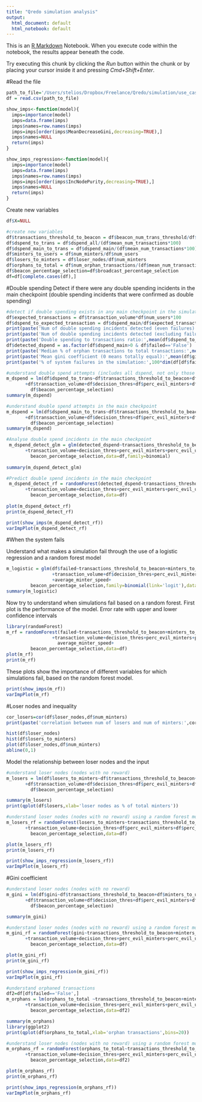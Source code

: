 ```yaml
---
title: "Qredo simulation analysis"
output:
  html_document: default
  html_notebook: default
---
```


This is an [R Markdown](http://rmarkdown.rstudio.com) Notebook. When you execute code within the notebook, the results appear beneath the code. 

Try executing this chunk by clicking the *Run* button within the chunk or by placing your cursor inside it and pressing *Cmd+Shift+Enter*. 

#Read the file
```r
path_to_file='/Users/stelios/Dropbox/Freelance/Qredo/simulation/use_case4_all.csv'
df = read.csv(path_to_file)

show_imps<-function(model){
  imps=importance(model)
  imps=data.frame(imps)
  imps$names=row.names(imps)
  imps=imps[order(imps$MeanDecreaseGini,decreasing=TRUE),]
  imps$names=NULL
  return(imps)
}

show_imps_regression<-function(model){
  imps=importance(model)
  imps=data.frame(imps)
  imps$names=row.names(imps)
  imps=imps[order(imps$IncNodePurity,decreasing=TRUE),]
  imps$names=NULL
  return(imps)
}
```

Create new variables
```r
df$X=NULL

#create new variables
df$transactions_threshold_to_beacon = df$beacon_num_trans_threshold/df$mean_num_transactions
df$dspend_to_trans = df$dspend_all/(df$mean_num_transactions*100)
df$dspend_main_to_trans = df$dspend_main/(df$mean_num_transactions*100)
df$minters_to_users = df$num_minters/df$num_users
df$losers_to_minters = df$loser_nodes/df$num_minters
df$orphans_to_total = df$num_orphan_transactions/(df$mean_num_transactions*100)
df$beacon_percentage_selection=df$broadcast_percentage_selection
df=df[complete.cases(df),]
```

#Double spending
Detect if there were any double spending incidents in the main checkpoint (double spending incidents that were confirmed as double spending)
```r
#detect if double spending exists in any main checkpoint in the simulation, NOT the main checkpoint
df$expected_transactions = df$transaction_volume*df$num_users*100
df$dspend_to_expected_transaction = df$dspend_main/df$expected_transactions
print(paste('Num of double spending incidents detected (even failures):',sum(df$dspend_main>0)/nrow(df),"%"))
print(paste('Num of double spending incidents detected (excluding failures):',sum(df$dspend_main>0 & df$failed=='False')/nrow(df),"%"))
print(paste('Double spending to transactions ratio:',mean(df$dspend_to_expected_transaction)))
df$detected_dspend = as.factor(df$dspend_main>0 & df$failed=='False')
print(paste('Median % of orphan transactions to total transactions:',median(df$orphans_to_total)*100,"%"))
print(paste('Mean gini coefficient (0 means totally equal):',mean(df$gini)))
print(paste('% of system failures in the simulation:',100*dim(df[df$failed=='True',])[1]/dim(df)[1]))

```

```r
#understand double spend attempts (includes all dspend, not only those that went in the main checkpoint)
m_dspend = lm(df$dspend_to_trans~df$transactions_threshold_to_beacon+df$minters_to_users
       +df$transaction_volume+df$decision_thres+df$perc_evil_minters+df$perc_evil_users+df$average_minter_speed+
         df$beacon_percentage_selection)
summary(m_dspend)

```

```r
#understand double spend attempts in the main checkpoint
m_dspend = lm(df$dspend_main_to_trans~df$transactions_threshold_to_beacon+df$minters_to_users
       +df$transaction_volume+df$decision_thres+df$perc_evil_minters+df$perc_evil_users+df$average_minter_speed+
         df$beacon_percentage_selection)
summary(m_dspend)

```
```r
#Analyse double spend incidents in the main checkpoint
 m_dspend_detect_glm = glm(detected_dspend~transactions_threshold_to_beacon+minters_to_users
       +transaction_volume+decision_thres+perc_evil_minters+perc_evil_users+average_minter_speed+
         beacon_percentage_selection,data=df,family=binomial)
  
summary(m_dspend_detect_glm)
```

```r
#Predict double spend incidents in the main checkpoint
 m_dspend_detect_rf = randomForest(detected_dspend~transactions_threshold_to_beacon+minters_to_users
       +transaction_volume+decision_thres+perc_evil_minters+perc_evil_users+average_minter_speed+
         beacon_percentage_selection,data=df)
  
plot(m_dspend_detect_rf)
print(m_dspend_detect_rf)
```
```r
print(show_imps(m_dspend_detect_rf))
varImpPlot(m_dspend_detect_rf)
```


#When the system fails

Understand what makes a simulation fail through the use of a logistic regression and a random forest model


```r

m_logistic = glm(df$failed~transactions_threshold_to_beacon+minters_to_users
                 +transaction_volume+df$decision_thres+perc_evil_minters+perc_evil_users
                 +average_minter_speed+
         beacon_percentage_selection,family=binomial(link='logit'),data=df)
summary(m_logistic)
```
Now try to understand when simulations fail based on a random forest. First plot is the performance of the model. Error rate with upper and lower confidence intervals
```r
library(randomForest)
m_rf = randomForest(failed~transactions_threshold_to_beacon+minters_to_users
                 +transaction_volume+decision_thres+perc_evil_minters+perc_evil_users+
                   average_minter_speed+
         beacon_percentage_selection,data=df)
plot(m_rf)
print(m_rf)
```
These plots show the importance of different variables for which simulations fail, based on the random forest model.
```r
print(show_imps(m_rf))
varImpPlot(m_rf)
```


#Loser nodes and inequality
```r
cor_losers=cor(df$loser_nodes,df$num_minters)
print(paste('correlation between num of losers and num of minters:',cor_losers))

hist(df$loser_nodes)
hist(df$losers_to_minters)
plot(df$loser_nodes,df$num_minters)
abline(0,1)
```
Model the relationship between loser nodes and the input
```r
#understand loser nodes (nodes with no reward)
m_losers = lm(df$losers_to_minters~df$transactions_threshold_to_beacon+df$minters_to_users
       +df$transaction_volume+df$decision_thres+df$perc_evil_minters+df$perc_evil_users+df$average_minter_speed+
         df$beacon_percentage_selection)

summary(m_losers)
print(qplot(df$losers,xlab='loser nodes as % of total minters'))
```

```r
#understand loser nodes (nodes with no reward) using a random forest model
m_losers_rf = randomForest(losers_to_minters~transactions_threshold_to_beacon+minters_to_users
       +transaction_volume+decision_thres+df$perc_evil_minters+df$perc_evil_users+average_minter_speed+
         beacon_percentage_selection,data=df)

plot(m_losers_rf)
print(m_losers_rf)
```
```r
print(show_imps_regression(m_losers_rf))
varImpPlot(m_losers_rf)
```

#Gini coefficient
```r
#understand loser nodes (nodes with no reward)
m_gini = lm(df$gini~df$transactions_threshold_to_beacon+df$minters_to_users
       +df$transaction_volume+df$decision_thres+df$perc_evil_minters+df$perc_evil_users+df$average_minter_speed+
         df$beacon_percentage_selection)

summary(m_gini)
```

```r
#understand loser nodes (nodes with no reward) using a random forest model
m_gini_rf = randomForest(gini~transactions_threshold_to_beacon+minters_to_users
       +transaction_volume+decision_thres+perc_evil_minters+perc_evil_users+average_minter_speed+
         beacon_percentage_selection,data=df)

plot(m_gini_rf)
print(m_gini_rf)
```


```r
print(show_imps_regression(m_gini_rf))
varImpPlot(m_gini_rf)
```


```r
#understand orphaned transactions
df2=df[df$failed=='False',]
m_orphans = lm(orphans_to_total ~transactions_threshold_to_beacon+minters_to_users
       +transaction_volume+decision_thres+perc_evil_minters+perc_evil_users+average_minter_speed+
         beacon_percentage_selection,data=df2)

summary(m_orphans)
library(ggplot2)
print(qplot(df$orphans_to_total,xlab='orphan transactions',bins=20))
```
```r
#understand loser nodes (nodes with no reward) using a random forest model
m_orphans_rf = randomForest(orphans_to_total~transactions_threshold_to_beacon+minters_to_users
       +transaction_volume+decision_thres+perc_evil_minters+perc_evil_users+average_minter_speed+
         beacon_percentage_selection,data=df2)

plot(m_orphans_rf)
print(m_orphans_rf)
```
```r
print(show_imps_regression(m_orphans_rf))
varImpPlot(m_orphans_rf)
```
